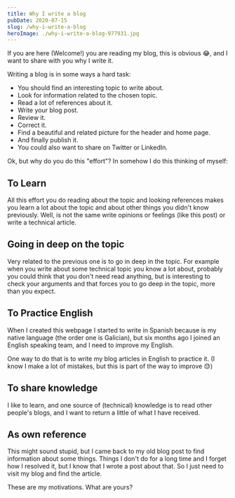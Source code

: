 ```yaml
---
title: Why I write a blog
pubDate: 2020-07-15
slug: /why-i-write-a-blog
heroImage: ./why-i-write-a-blog-977931.jpg
---
```


If you are here (Welcome!) you are reading my blog, this is obvious :joy:, and I want to share with you why I write it.

Writing a blog is in some ways a hard task:

- You should find an interesting topic to write about.
- Look for information related to the chosen topic.
- Read a lot of references about it.
- Write your blog post.
- Review it.
- Correct it.
- Find a beautiful and related picture for the header and home page.
- And finally publish it.
- You could also want to share on Twitter or LinkedIn.

Ok, but why do you do this "effort"? In somehow I do this thinking of myself:

## To Learn

All this effort you do reading about the topic and looking references makes you learn a lot about the topic and about other things you didn't know previously. Well, is not the same write opinions or feelings (like this post) or write a technical article.

## Going in deep on the topic

Very related to the previous one is to go in deep in the topic. For example when you write about some technical topic you know a lot about, probably you could think that you don't need read anything, but is interesting to check your arguments and that forces you to go deep in the topic, more than you expect.

## To Practice English

When I created this webpage I started to write in Spanish because is my native language (the order one is Galician), but six months ago I joined an English speaking team, and I need to improve my English.

One way to do that is to write my blog articles in English to practice it. (I know I make a lot of mistakes, but this is part of the way to improve :sweat:)

## To share knowledge

I like to learn, and one source of (technical) knowledge is to read other people's blogs, and I want to return a little of what I have received.

## As own reference

This might sound stupid, but I came back to my old blog post to find information about some things. Things I don't do for a long time and I forget how I resolved it, but I know that I wrote a post about that. So I just need to visit my blog and find the article.

These are my motivations. What are yours?
